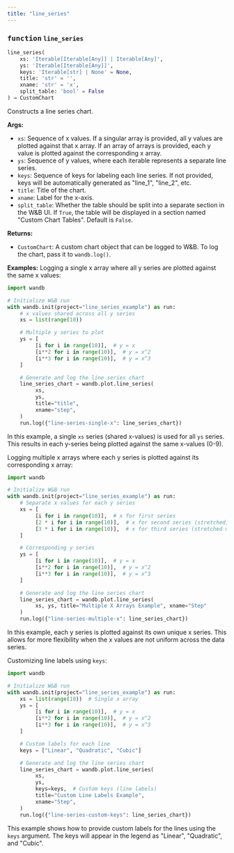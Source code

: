 ```yaml
---
title: "line_series"
---
```







### <kbd>function</kbd> `line_series`

```python
line_series(
    xs: 'Iterable[Iterable[Any]] | Iterable[Any]',
    ys: 'Iterable[Iterable[Any]]',
    keys: 'Iterable[str] | None' = None,
    title: 'str' = '',
    xname: 'str' = 'x',
    split_table: 'bool' = False
) → CustomChart
```

Constructs a line series chart. 



**Args:**
 
 - `xs`:  Sequence of x values. If a singular  array is provided, all y values are plotted against that x array. If  an array of arrays is provided, each y value is plotted against the  corresponding x array. 
 - `ys`:  Sequence of y values, where each iterable represents  a separate line series. 
 - `keys`:  Sequence of keys for labeling each line series. If  not provided, keys will be automatically generated as "line_1",  "line_2", etc. 
 - `title`:  Title of the chart. 
 - `xname`:  Label for the x-axis. 
 - `split_table`:  Whether the table should be split into a separate section  in the W&B UI. If `True`, the table will be displayed in a section named  "Custom Chart Tables". Default is `False`. 



**Returns:**
 
 - `CustomChart`:  A custom chart object that can be logged to W&B. To log the  chart, pass it to `wandb.log()`. 



**Examples:**
 Logging a single x array where all y series are plotted against the same x values: 

```python
import wandb

# Initialize W&B run
with wandb.init(project="line_series_example") as run:
    # x values shared across all y series
    xs = list(range(10))

    # Multiple y series to plot
    ys = [
         [i for i in range(10)],  # y = x
         [i**2 for i in range(10)],  # y = x^2
         [i**3 for i in range(10)],  # y = x^3
    ]

    # Generate and log the line series chart
    line_series_chart = wandb.plot.line_series(
         xs,
         ys,
         title="title",
         xname="step",
    )
    run.log({"line-series-single-x": line_series_chart})
``` 

In this example, a single `xs` series (shared x-values) is used for all `ys` series. This results in each y-series being plotted against the same x-values (0-9). 

Logging multiple x arrays where each y series is plotted against its corresponding x array: 

```python
import wandb

# Initialize W&B run
with wandb.init(project="line_series_example") as run:
    # Separate x values for each y series
    xs = [
         [i for i in range(10)],  # x for first series
         [2 * i for i in range(10)],  # x for second series (stretched)
         [3 * i for i in range(10)],  # x for third series (stretched more)
    ]

    # Corresponding y series
    ys = [
         [i for i in range(10)],  # y = x
         [i**2 for i in range(10)],  # y = x^2
         [i**3 for i in range(10)],  # y = x^3
    ]

    # Generate and log the line series chart
    line_series_chart = wandb.plot.line_series(
         xs, ys, title="Multiple X Arrays Example", xname="Step"
    )
    run.log({"line-series-multiple-x": line_series_chart})
``` 

In this example, each y series is plotted against its own unique x series. This allows for more flexibility when the x values are not uniform across the data series. 

Customizing line labels using `keys`: 

```python
import wandb

# Initialize W&B run
with wandb.init(project="line_series_example") as run:
    xs = list(range(10))  # Single x array
    ys = [
         [i for i in range(10)],  # y = x
         [i**2 for i in range(10)],  # y = x^2
         [i**3 for i in range(10)],  # y = x^3
    ]

    # Custom labels for each line
    keys = ["Linear", "Quadratic", "Cubic"]

    # Generate and log the line series chart
    line_series_chart = wandb.plot.line_series(
         xs,
         ys,
         keys=keys,  # Custom keys (line labels)
         title="Custom Line Labels Example",
         xname="Step",
    )
    run.log({"line-series-custom-keys": line_series_chart})
``` 

This example shows how to provide custom labels for the lines using the `keys` argument. The keys will appear in the legend as "Linear", "Quadratic", and "Cubic". 
